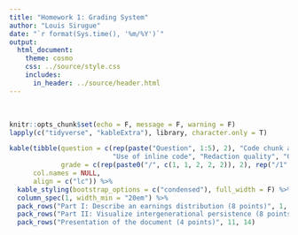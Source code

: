 ---
title: "Homework 1: Grading System"
author: "Louis Sirugue"
date: "`r format(Sys.time(), '%m/%Y')`"
output: 
  html_document:
    theme: cosmo
    css: ../source/style.css
    includes:
      in_header: ../source/header.html
---

<br>

```{r setup, include = F}
knitr::opts_chunk$set(echo = F, message = F, warning = F)
lapply(c("tidyverse", "kableExtra"), library, character.only = T)
```

```{r table_notes}
kable(tibble(question = c(rep(paste("Question", 1:5), 2), "Code chunk annotation", 
                          "Use of inline code", "Redaction quality", "Overall presentation"),
             grade = c(rep(paste0("/", c(1, 1, 2, 2, 2)), 2), rep("/1", 4))),
      col.names = NULL,
      align = c("lc")) %>%
  kable_styling(bootstrap_options = c("condensed"), full_width = F) %>%
  column_spec(1, width_min = "20em") %>%
  pack_rows("Part I: Describe an earnings distribution (8 points)", 1, 5) %>%
  pack_rows("Part II: Visualize intergenerational persistence (8 points)", 6, 10) %>%
  pack_rows("Presentation of the document (4 points)", 11, 14)
```

<br><br>
